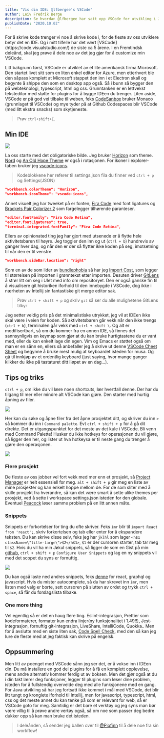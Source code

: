 ```yaml
---
title: "Vis din IDE: @lfbergee's VSCode"
author: Leiv Fredrik Berge
description: Se hvordan @lfbergee har satt opp VSCode for utvikling i Jøkul
publishDate: "2020.10.02"
---
```


<Ingress>
    For å skrive kode trenger vi noe å skrive kode i, for de fleste av oss utviklere betyr det en IDE. Og i mitt
    tilfelle har det vært [VSCode](https://code.visualstudio.com/) de siste ca 5 årene. I en Fremtindsk deleånd, skal
    jeg prøve å dele noe av det jeg gjør for å customize min VSCode.
</Ingress>

Litt bakgrunn først, VSCode er utviklet av et lite amerikansk firma Microsoft. Den startet livet sitt som en liten enkel editor for Azure, men etterhvert ble den såpass komplett at Microsoft stappet den inn i et Electron skall og begynte å shippe den som en desktop app også. Så i bunn så bygger den på webteknologi, typescript, html og css. Grunntanken er en lettvekst teksteditor med støtte for plugins for å bygge IDEen du trenger. Liten aside, VSCode er på god vei tilbake til weben, feks [CodeSanbox](https://codesandbox.io) bruker Monaco (grunnlaget til VSCode) og mye tyder på at Github Codespaces blir VSCode (med litt ekstra snacks) som skytjeneste.

> Prøv `ctrl+shift+I`.

## Min IDE

![](/assets/blog/ide/vs-code-1.png)

La oss starte med det obligatoriske bilde. Jeg bruker [Horizon](https://marketplace.visualstudio.com/items?itemName=jolaleye.horizon-theme-vscode) som theme. [Nord](https://marketplace.visualstudio.com/items?itemName=arcticicestudio.nord-visual-studio-code) og [An Old Hope Theme](https://marketplace.visualstudio.com/items?itemName=dustinsanders.an-old-hope-theme-vscode) er også i rotasjonen. For ikoner i explorer-taben bruker jeg [vscode-icons](https://marketplace.visualstudio.com/items?itemName=vscode-icons-team.vscode-icons).

> Kodeblokkene her referer til settings.json fila du finner ved `ctrl + p` og Settings(JSON)

```json
"workbench.colorTheme": "Horizon",
"workbench.iconTheme": "vscode-icons",
```

Annet visuelt jeg har tweeket på er fonten, [Fira Code](https://github.com/tonsky/FiraCode) med font ligatures og [Brackets Pair Colorizer 2](https://marketplace.visualstudio.com/items?itemName=CoenraadS.bracket-pair-colorizer-2) som fargelegger tilhørende paranteser.

```json
"editor.fontFamily": "Fira Code Retina",
"editor.fontLigatures": true,
"terminal.integrated.fontFamily": "Fira Code Retina",
```

Ellers av opinionated ting jeg har gjort med utsenede er å flytte hele aktivitetsbaren til høyre. Jeg toggler den inn og ut (`ctrl + b`) hundrevis av ganger hver dag, og når den er der så flytter ikke koden på seg, imotsetning til når den er til venstre.

```json
"workbench.sideBar.location": "right"
```

Som en av de som lider av [bundlephobia](https://bundlephobia.com/) så har jeg [Import Cost](https://marketplace.visualstudio.com/items?itemName=wix.vscode-import-cost), som legger til størrelsen på importen i grønntekst etter importen. Desuten driver [GitLens](https://marketplace.visualstudio.com/items?itemName=eamodio.gitlens) å strør litt om seg i UIet med info om repositoryet. Den er også ganske fin til å visualisere git historiken iforhold til den innebygde i VSCode, dog ikke i nærheten av Intellij sin fantastiske git merge editor sak.

> Prøv `ctrl + shift + p` og skriv `git` så ser du alle mulighetene GitLens tilbyr

Jeg setter veldig pris på det minimalistiske utrykket, jeg vil at IDEen ikke skal være i veien for koden. Så aktivitetsbaren går vekk når den ikke trengs (`ctrl + b`), terminalen går vekk med `ctrl + shift \`. Og alt er modifisertbart, så om du kommer fra en annen IDE, så finnes det sannsynligvis en keymap som gjør at du kan bruke hurtigtastene du er vant med, eller du kan enkelt lage din egen. Vim og Emacs er støttet også om man er en sånn en, ellers så anbefaller jeg å skrive ut denne [VSCode Cheet Sheet](https://code.visualstudio.com/shortcuts/keyboard-shortcuts-windows.pdf) og begynne å bruke mest mulig at keyboardet isteden for musa. Og gå til innkjøp av et ordentlig keyboard (just saying, hvor mange ganger klikker du ikke på tastaturet ditt iløpet av en dag...).

## Tips og triks

`ctrl + p`, om ikke du vil lære noen shortcuts, lær hvertfall denne. Der har du tilgang til mer eller mindre alt VSCode kan gjøre. Den starter med hurtig åpning av filer.

![](/assets/blog/ide/file.png)

Her kan du søke og åpne filer fra det åpne prosjektet ditt, og skriver du inn `>` så kommer du inn i `Command palette`. Evt `ctrl + shift + p` for å gå dit direkte. Det er utgangspunktet for det meste av det kule i VSCode. Bli venn med Command Palette! Husker du ikke hotkeys for operasjonen du vil gjøre, så ligger den her, og lister ut hva hotkeysa er til neste gang du trenger å gjøre den operasjonen.

![](/assets/blog/ide/command-palett.png)

### Flere prosjekt

De fleste av oss jobber vel fort vekk med mer enn et prosjekt, så [Project Manager](https://marketplace.visualstudio.com/items?itemName=alefragnani.project-manager) er helt essensiell for meg. `alt + shift + p` gir meg en liste av mine prosjekter og kan enkelt hoppe mellom de. For de som sliter med å skille prosjekt fra hverandre, så kan det være smart å sette ulike themes per prosjekt, ved å sette i workspace settings.json isteden for den globale. Eventuel [Peacock](https://marketplace.visualstudio.com/items?itemName=johnpapa.vscode-peacock) løser samme problem på en litt annen måte.

### Snippets

Snippets er forkortelser for ting du ofte skriver. Feks `imr` blir til `import React from 'react';`, skriv forkortelsen og tab eller enter for å ekspandere teksten. Du kan skrive disse selv, feks jeg har `jklhl` som lager `<h$1 className=\"title-large\">$2</h$1>`, `$1` er der cursoren starter, tab tar meg til `$2`. Hvis du vil ha min Jøkul snippets, så ligger de som en Gist på min [github](https://gist.github.com/lfbergee/b4c928728b1e736ca111a82ec064bc28), `ctrl + shift + p` `Configure User Snippets` og lag en ny snippets vil med det scopet du syns er fornuftig.

![](/assets/blog/ide/animation.gif)

Du kan også laste ned andres snippets, feks [denne](https://marketplace.visualstudio.com/items?itemName=dsznajder.es7-react-js-snippets) for react, graphql og javascript. Hvis du mister autocomplete, så du har skrevet inn `imr`, men listen med valg er borte, sett cursoren på slutten av ordet og trykk `ctrl + space`, så får du forslagslista tilbake.

### One more thing

Vel egentlig så er det en haug flere ting. Eslint-integrasjon, Prettier som kodeformaterer, formater kun endra linjer(ny funksjonalitet i 1.49!!), Jest-integrasjon, fornuftig git-integrasjon, LiveShare, IntelliCode, Quokka..
Men for å avslutte med en siste liten sak, [Code Spell Check](https://marketplace.visualstudio.com/items?itemName=streetsidesoftware.code-spell-checker), med den så kan jeg lure de fleste med at jeg faktisk kan skrive på engelsk.

## Oppsummering

Men litt av poenget med VSCode sånn jeg ser det, er å vokse inn i IDEen din. Du må installere en god del plugins for å få en komplett opplevelse, mens andre alternativ kommer ferdig ut av boksen. Men det gjør også at du i din takt lærer deg funksjoner, legger til plugins som løser dine problem, isteden for å fullstendig overvelde deg med alle funksjonene med en gang. For Java utvikling så har jeg fortsatt ikke kommet i mål med VSCode, det blir litt tungt og kronglete iforhold til Intellij, men for javascript, typescript, html, css og det meste annet du kan tenke på som er relevant for web, så er VSCode goto for meg. Samtidig er det bare et verktøy og jeg syns man bør være villig til å prøve andre vertøy også, så om noe som passer deg bedre dukker opp så kan man bruke det isteden.

> I deleånden, så sender jeg ballen over til [@Piofinn](https://github.com/piofinn) til å dele noe fra sin workflow!
